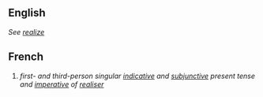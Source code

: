 ==English==
''See [[realize]]''

==French==
# ''first- and third-person singular [[indicative]] and [[subjunctive]] present tense and [[imperative]] of [[realiser]]''